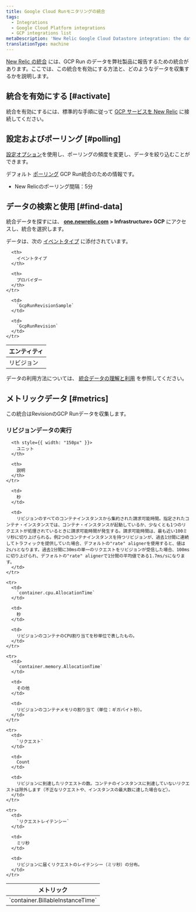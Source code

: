 ```yaml
---
title: Google Cloud Runモニタリングの統合
tags:
  - Integrations
  - Google Cloud Platform integrations
  - GCP integrations list
metaDescription: 'New Relic Google Cloud Datastore integration: the data it reports and how to enable it.'
translationType: machine
---
```


[New Relic の統合](/docs/infrastructure/integrations-getting-started/getting-started/introduction-infrastructure-integrations) には、GCP Run のデータを弊社製品に報告するための統合があります。ここでは、この統合を有効にする方法と、どのようなデータを収集するかを説明します。

## 統合を有効にする [#activate]

統合を有効にするには、標準的な手順に従って [GCP サービスを New Relic](/docs/connect-google-cloud-platform-services-infrastructure) に接続してください。

## 設定およびポーリング [#polling]

[設定オプション](/docs/integrations/new-relic-integrations/getting-started/configure-polling-frequency-data-collection-cloud-integrations)を使用し、ポーリングの頻度を変更し、データを絞り込むことができます。

デフォルト [ポーリング](/docs/integrations/google-cloud-platform-integrations/getting-started/polling-intervals-gcp-integrations) GCP Run統合のための情報です。

* New Relicのポーリング間隔：5分

## データの検索と使用 [#find-data]

統合データを探すには、 **[one.newrelic.com](https://one.newrelic.com) > Infrastructure> GCP** にアクセスし、統合を選択します。

データは、次の [イベントタイプ](/docs/insights/use-insights-ui/getting-started/introduction-new-relic-insights#event-type) に添付されています。

<table>
  <thead>
    <tr>
      <th>
        エンティティ
      </th>

      <th>
        イベントタイプ
      </th>

      <th>
        プロバイダー
      </th>
    </tr>
  </thead>

  <tbody>
    <tr>
      <td>
        リビジョン
      </td>

      <td>
        `GcpRunRevisionSample`
      </td>

      <td>
        `GcpRunRevision`
      </td>
    </tr>
  </tbody>
</table>

データの利用方法については、 [統合データの理解と利用](/docs/infrastructure/integrations/find-use-infrastructure-integration-data) を参照してください。

## メトリックデータ [#metrics]

この統合はRevisionのGCP Runデータを収集します。

### リビジョンデータの実行

<table>
  <thead>
    <tr>
      <th style={{ width: "275px" }}>
        メトリック
      </th>

      <th style={{ width: "150px" }}>
        ユニット
      </th>

      <th>
        説明
      </th>
    </tr>
  </thead>

  <tbody>
    <tr>
      <td>
        `container.BillableInstanceTime`
      </td>

      <td>
        秒
      </td>

      <td>
        リビジョンのすべてのコンテナインスタンスから集約された請求可能時間。指定されたコンテナ・インスタンスでは、コンテナ・インスタンスが起動しているか、少なくとも1つのリクエストが処理されているときに請求可能時間が発生する。請求可能時間は、最も近い100ミリ秒に切り上げられる。例2つのコンテナインスタンスを持つリビジョンが、過去1分間に連続してトラフィックを提供していた場合、デフォルトの"rate" alignerを使用すると、値は2s/sとなります。過去1分間に30msの単一のリクエストをリビジョンが受信した場合、100msに切り上げられ、デフォルトの"rate" alignerで1分間の平均値である1.7ms/sになります。
      </td>
    </tr>

    <tr>
      <td>
        `container.cpu.AllocationTime`
      </td>

      <td>
        秒
      </td>

      <td>
        リビジョンのコンテナのCPU割り当てを秒単位で表したもの。
      </td>
    </tr>

    <tr>
      <td>
        `container.memory.AllocationTime`
      </td>

      <td>
        その他
      </td>

      <td>
        リビジョンのコンテナメモリの割り当て（単位：ギガバイト秒）。
      </td>
    </tr>

    <tr>
      <td>
        `リクエスト`
      </td>

      <td>
        Count
      </td>

      <td>
        リビジョンに到達したリクエストの数。コンテナのインスタンスに到達していないリクエストは除外します（不正なリクエストや、インスタンスの最大数に達した場合など）。
      </td>
    </tr>

    <tr>
      <td>
        `リクエストレイテンシー`
      </td>

      <td>
        ミリ秒
      </td>

      <td>
        リビジョンに届くリクエストのレイテンシー（ミリ秒）の分布。
      </td>
    </tr>
  </tbody>
</table>